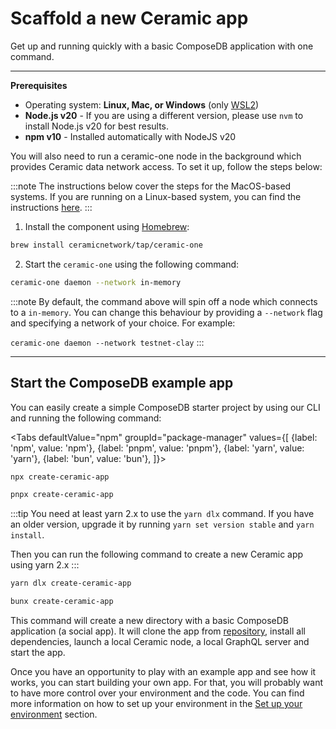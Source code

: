 
# Scaffold a new Ceramic app

Get up and running quickly with a basic ComposeDB application with one command.

---

**Prerequisites**

- Operating system: **Linux, Mac, or Windows** (only [WSL2](https://learn.microsoft.com/en-us/windows/wsl/install))
- **Node.js v20** - If you are using a different version, please use `nvm` to install Node.js v20 for best results.
- **npm v10** - Installed automatically with NodeJS v20

You will also need to run a ceramic-one node in the background which provides Ceramic 
data network access. To set it up, follow the steps below:

:::note
The instructions below cover the steps for the MacOS-based systems. If you are running on a Linux-based system, you can find the 
instructions [here](https://github.com/ceramicnetwork/rust-ceramic?tab=readme-ov-file#linux---debian-based-distributions).
:::

1. Install the component using [Homebrew](https://brew.sh/):

```bash
brew install ceramicnetwork/tap/ceramic-one
```

2. Start the `ceramic-one` using the following command:
```bash
ceramic-one daemon --network in-memory
```

:::note
By default, the command above will spin off a node which connects to a `in-memory`. You can change this behaviour by providing a `--network` flag and specifying a network of your choice. For example:

```ceramic-one daemon --network testnet-clay```
:::

---

## Start the ComposeDB example app

You can easily create a simple ComposeDB starter project by using our CLI and running the following command:

<Tabs
  defaultValue="npm"
  groupId="package-manager"
  values={[
    {label: 'npm', value: 'npm'},
    {label: 'pnpm', value: 'pnpm'},
    {label: 'yarn', value: 'yarn'},
    {label: 'bun', value: 'bun'},
  ]}>
  <TabItem value="npm">

```powershell
npx create-ceramic-app
```

  </TabItem>
  <TabItem value="pnpm">

```powershell
pnpx create-ceramic-app
```

  </TabItem>
  <TabItem value="yarn">

:::tip
You need at least yarn 2.x to use the `yarn dlx` command. If you have an older version, upgrade it by running `yarn set version stable` and `yarn install`.

Then you can run the following command to create a new Ceramic app using yarn 2.x
:::

```powershell
yarn dlx create-ceramic-app
```

  </TabItem>
  <TabItem value="bun">

```powershell
bunx create-ceramic-app
```

  </TabItem>
</Tabs>

This command will create a new directory with a basic ComposeDB application (a social app). It will clone the app from [repository](https://github.com/ceramicstudio/ComposeDbExampleApp.git), install all dependencies, launch a local Ceramic node, a local GraphQL server and start the app.

Once you have an opportunity to play with an example app and see how it works, you can start building your own app. For that, you will probably want to have more control over your environment and the code. You can find more information on how to set up your environment in the [Set up your environment](./set-up-your-environment) section.
